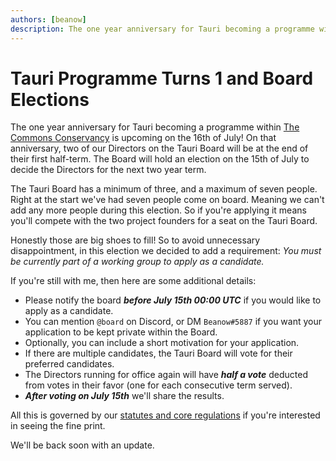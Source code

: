 ```yaml
---
authors: [beanow]
description: The one year anniversary for Tauri becoming a programme within The Commons Conservancy is upcoming on the 16th of July!
---
```


# Tauri Programme Turns 1 and Board Elections

The one year anniversary for Tauri becoming a programme within [The Commons Conservancy](https://commonsconservancy.org/) is upcoming on the 16th of July! On that anniversary, two of our Directors on the Tauri Board will be at the end of their first half-term. The Board will hold an election on the 15th of July to decide the Directors for the next two year term.

<!--truncate-->

The Tauri Board has a minimum of three, and a maximum of seven people. Right at the start we've had seven people come on board. Meaning we can't add any more people during this election. So if you're applying it means you'll compete with the two project founders for a seat on the Tauri Board.

Honestly those are big shoes to fill! So to avoid unnecessary disappointment, in this election we decided to add a requirement: _You must be currently part of a working group to apply as a candidate._

If you're still with me, then here are some additional details:

- Please notify the board _**before July 15th 00:00 UTC**_ if you would like to apply as a candidate.
- You can mention `@board` on Discord, or DM `Beanow#5887` if you want your application to be kept private within the Board.
- Optionally, you can include a short motivation for your application.
- If there are multiple candidates, the Tauri Board will vote for their preferred candidates.
- The Directors running for office again will have _**half a vote**_ deducted from votes in their favor (one for each consecutive term served).
- _**After voting on July 15th**_ we'll share the results.

All this is governed by our [statutes and core regulations](https://dracc.commonsconservancy.org/0035/) if you're interested in seeing the fine print.

We'll be back soon with an update.
